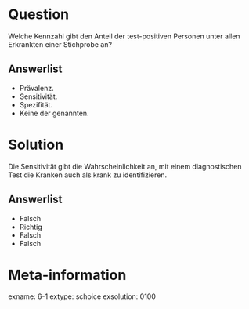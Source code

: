 Question
========

Welche Kennzahl gibt den Anteil der test-positiven Personen unter allen Erkrankten einer Stichprobe an?

Answerlist
----------
* Prävalenz.
* Sensitivität.
* Spezifität.
* Keine der genannten.


Solution
========

Die Sensitivität gibt die Wahrscheinlichkeit an, mit einem diagnostischen Test die
Kranken auch als krank zu identifizieren.

Answerlist
----------
* Falsch
* Richtig
* Falsch
* Falsch

Meta-information
================
exname: 6-1
extype: schoice
exsolution: 0100